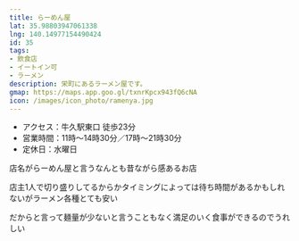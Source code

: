 ```yaml
---
title: らーめん屋
lat: 35.98803947061338
lng: 140.14977154490424
id: 35
tags:
- 飲食店
- イートイン可
- ラーメン
description: 栄町にあるラーメン屋です。
gmap: https://maps.app.goo.gl/txnrKpcx943fQ6cNA
icon: /images/icon_photo/ramenya.jpg
---
```


<LinkedImage
  basename="poketc_meganest/ramenya-sign"
/>

- アクセス：牛久駅東口 徒歩23分
- 営業時間：11時～14時30分／17時～21時30分
- 定休日：水曜日

店名がらーめん屋と言うなんとも昔ながら感あるお店

店主1人で切り盛りしてるからかタイミングによっては待ち時間があるかもしれないがラーメン各種とても安い

だからと言って麺量が少ないと言うこともなく満足のいく食事ができるのでうれしい

<LinkedImage
  basename="poketc_meganest/ramenya-menu"
/>

